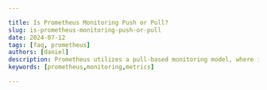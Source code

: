 ```yaml
---

title: Is Prometheus Monitoring Push or Pull?
slug: is-prometheus-monitoring-push-or-pull
date: 2024-07-12
tags: [faq, prometheus]
authors: [daniel]
description: Prometheus utilizes a pull-based monitoring model, where it retrieves metrics from predefined targets by scraping data from their exposed endpoints.
keywords: [prometheus,monitoring,metrics]

---
```


<head>
<script
    type="application/ld+json"
    dangerouslySetInnerHTML={{ __html: JSON.stringify({
  "@context": "https://schema.org",
  "@type": "TechArticle",
  "headline": "Is Prometheus Monitoring Push or Pull?",
  "alternativeHeadline": "Understanding Prometheus' pull-based monitoring model and its push-based alternative",
  "author": {
    "@type": "Person",
    "name": "Daniel"
  },
  "publisher": {
    "@type": "Organization",
    "name": "SigNoz",
    "logo": {
      "@type": "ImageObject",
      "url": "https://signoz.io/img/SigNozLogo-orange.svg"
    }
  },
  "datePublished": "2024-07-12T00:00:00Z",
  "dateModified": "2024-07-12T00:00:00Z",
  "mainEntityOfPage": {
    "@type": "WebPage",
    "@id": "https://signoz.io/guides/is-prometheus-monitoring-push-or-pull/"
  },
  "description": "Prometheus utilizes a pull-based monitoring model, where it retrieves metrics from predefined targets by scraping data from their exposed endpoints.",
  "keywords": "prometheus, monitoring, metrics",
  "articleSection": "Technology",
  "inLanguage": "en",
  "isPartOf": {
    "@type": "Blog",
    "name": "SigNoz Blog",
    "url": "https://signoz.io/blog/"
  },
  "about": [
    {
      "@type": "Thing",
      "name": "Prometheus",
      "description": "An open-source systems monitoring and alerting toolkit"
    },
    {
      "@type": "Thing",
      "name": "Pull-based Monitoring",
      "description": "A monitoring approach where the monitoring system retrieves metrics from targets"
    },
    {
      "@type": "Thing",
      "name": "Push-based Monitoring",
      "description": "A monitoring approach where targets send metrics to the monitoring system"
    }
  ],
  "mentions": [
    {
      "@type": "SoftwareApplication",
      "name": "Prometheus",
      "applicationCategory": "Monitoring Tool"
    },
    {
      "@type": "SoftwareApplication",
      "name": "Pushgateway",
      "applicationCategory": "Monitoring Component"
    }
  ],
  "mainEntity": {
    "@type": "FAQPage",
    "mainEntity": [
      {
        "@type": "Question",
        "name": "Is Prometheus monitoring push or pull?",
        "acceptedAnswer": {
          "@type": "Answer",
          "text": "Prometheus primarily uses a pull-based monitoring model, where it retrieves metrics from configured targets by scraping their exposed endpoints. However, it can also support push-based monitoring through the use of the Pushgateway component."
        }
      },
      {
        "@type": "Question",
        "name": "How does pull-based monitoring work in Prometheus?",
        "acceptedAnswer": {
          "@type": "Answer",
          "text": "In Prometheus' pull-based model, the Prometheus server regularly sends HTTP requests to specified endpoints of configured targets to collect metrics. These metrics are then stored in Prometheus' time series database for querying and analysis."
        }
      },
      {
        "@type": "Question",
        "name": "Can Prometheus do push-based monitoring?",
        "acceptedAnswer": {
          "@type": "Answer",
          "text": "Yes, Prometheus can support push-based monitoring using the Pushgateway component. The Pushgateway allows short-lived jobs to push their metrics to an intermediary job, which Prometheus can then scrape."
        }
      },
      {
        "@type": "Question",
        "name": "What are the pros of pull-based monitoring?",
        "acceptedAnswer": {
          "@type": "Answer",
          "text": "Pull-based monitoring offers simplicity in setup, easy integration with service discovery mechanisms, reliability in detecting down targets, and fine-grained control over scrape intervals and metrics collection."
        }
      },
      {
        "@type": "Question",
        "name": "What are the cons of push-based monitoring?",
        "acceptedAnswer": {
          "@type": "Answer",
          "text": "Push-based monitoring can potentially lead to metric loss if the target is unavailable when Prometheus attempts to scrape, and it introduces dependency on external systems like the Pushgateway, which could become a single point of failure."
        }
      }
    ]
  }
}) }}
  />
</head>

Prometheus uses a pull-based model for monitoring. In this model, the Prometheus server regularly pulls metrics from configured targets by scraping their endpoints. This contrasts with a push-based model where the monitored systems send (push) their metrics to the monitoring server. Pull-based monitoring is preferred for its flexibility, centralized control, and security advantages.

## How Pull-Based Monitoring Works in Prometheus

<Figure src="/img/guides/2024/07/is-prometheus-monitoring-push-or-pull-Untitled.webp" alt="Prometheus architecture" caption="Prometheus architecture" />

From the above architecture diagram, Prometheus scrapes or pulls metrics from the targets configured for it. Targets are the applications or services that expose metrics endpoints. 

Metrics endpoints are specific URLs exposed by applications or services where Prometheus can access the metrics data. These endpoints provide a standardized format of metrics that Prometheus can scrape and store. The metrics offer detailed insights into the performance, resource usage, and operational health of the applications or services.

Targets can be discovered in several ways: statically configured, dynamically discovered through service discovery mechanisms, or manually configured. Each target is identified by its URL and accompanied by a set of labels that provide descriptive information about the target.

Example of target configuration:

```yaml
scrape_configs:
  - job_name: 'prometheus' 
    static_configs: 
      - targets: ['prometheus:9090']
      
  - job_name: 'cadvisor'
    scrape_interval: 5s
    static_configs:
    - targets: ['cadvisor:8080']

  - job_name: 'mysqld_exporter'
    scrape_interval: 5s
    static_configs:
      - targets: ['mysqld_exporter:9104']

  - job_name: 'node_exporter'
    scrape_interval: 5s
    static_configs:
      - targets: ['node-exporter:9100']
```

The above [Prometheus configuration](https://signoz.io/guides/what-is-prometheus-target/) file defines several scrape jobs for Prometheus to collect metrics from different targets at specified intervals: The targets being scraped here are:

- Prometheus: Prometheus is configured to monitor itself by scraping its own metrics endpoint (`prometheus:9090`).
- cAdvisor: cAdvisor is a container monitoring tool that provides metrics about container resource usage. Prometheus is configured to scrape metrics from cAdvisor (`cadvisor:8080`) every 5 seconds.
- mysqld_exporter: This exporter provides metrics about a running MySQL database server. Prometheus is configured to scrape metrics from mysqld_exporter (`mysqld_exporter:9104`) every 5 seconds.
- node_exporter: This exporter provides hardware and operating system metrics from the host machine. Prometheus is configured to scrape metrics from node_exporter (`node-exporter:9100`) every 5 seconds.

<Figure src="/img/guides/2024/07/is-prometheus-monitoring-push-or-pull-Untitled%201.webp" alt="Exposed metrics endpoint" caption="Exposed metrics endpoint" />


The above image shows the `/metrics` endpoint of the cAdvisor container at`:8000/metrics` which exposes metrics about containers on a system. Prometheus server initiates HTTP requests to the `/metrics` endpoints exposed by the applications or services being monitored. 

In the Prometheus targets UI, you can see the targets being monitored, their current status, and details about the last scrape. This interface provides an overview of all configured scrape targets, indicating whether they are up or down, the last scrape duration, and any errors encountered during scraping.

<Figure src="/img/guides/2024/07/is-prometheus-monitoring-push-or-pull-Untitled%202.webp" alt="Prometheus targets" caption="Prometheus targets" />


Once Prometheus pulls the metrics from the endpoints, it stores them in its time series database which can be queried for visualization and monitoring using the Prometheus web UI or a monitoring tool.

## Can Prometheus do Push-Based Monitoring?

Yes, Prometheus can also do push-based monitoring using the Pushgateway. The <a href="https://github.com/prometheus/pushgateway" rel="noopener noreferrer nofollow" target="_blank">Prometheus Pushgateway</a> allows you to push time series from <a href="https://prometheus.io/docs/practices/pushing/" rel="noopener noreferrer nofollow" target="_blank">short-lived service-level batch jobs</a> to an intermediary job which Prometheus can scrape. This is useful for monitoring components that cannot be scraped.

<Figure src="/img/guides/2024/07/is-prometheus-monitoring-push-or-pull-Untitled%203.webp" alt="Push-based monitoring" caption="Push-based monitoring" />


Example of using Pushgateway:

```
echo "some_metric 3.14" | curl --data-binary @- http://localhost:9091/metrics/job/some_job
```

In this example, a metric is pushed to the Pushgateway, which Prometheus then scrapes.

### Limitations of Push-Based Monitoring with the Pushgateway

While Prometheus primarily relies on a pull-based model to collect metrics, it does offer the Pushgateway as an alternative mechanism. However, the <a href="https://prometheus.io/docs/practices/pushing/#should-i-be-using-the-pushgateway" rel="noopener noreferrer nofollow" target="_blank">Prometheus documentation</a> strongly advises using the Pushgateway only in specific, limited scenarios. This is due to several drawbacks that can arise when using the Pushgateway instead of the standard pull model for general metric collection:

- Single Point of Failure: When monitoring multiple instances through a single Pushgateway, it can become a single point of failure and a potential performance bottleneck.
- Loss of Instance Health Monitoring: By using the Pushgateway, you lose Prometheus's automatic instance health monitoring via the `up` metric, which is generated during each scrape.
- Persistent Data Exposure: The Pushgateway retains all series pushed to it and will continue to expose them to Prometheus indefinitely unless manually deleted via the Pushgateway's API.

## Pull-Based Monitoring vs Push-Based Monitoring

There are clear differences between the pull-based and push-based monitoring approach with Prometheus.

### Pull-Based Monitoring

In pull-based monitoring, Prometheus actively scrapes metrics from configured targets at regular intervals. This method relies on Prometheus having knowledge of which targets it should scrape and how often. Here's how it works:

- Configuration: You define what to scrape (targets) and how often (scrape interval) in the Prometheus configuration file (`prometheus.yml`).
- Scraping: At each scrape interval, Prometheus sends HTTP requests to the specified endpoints to collect metrics.
- Storage: Collected metrics are stored in Prometheus for querying and alerting purposes.

### Push-Based Monitoring

Push-based monitoring, on the other hand, involves targets pushing their metrics to Prometheus. This approach is useful when dealing with a large number of ephemeral targets or monitoring targets that cannot be scraped.

Here's how push-based monitoring works:

- Exposition: Targets expose their metrics via HTTP endpoints, typically using the Prometheus exposition format.
- Pushgateway: For short-lived jobs or batch processes without persistent storage, the <a href="https://prometheus.io/docs/practices/pushing/" rel="noopener noreferrer nofollow" target="_blank">Pushgateway</a> can temporarily store metrics before they are scraped by Prometheus.
- Relabeling: Prometheus uses relabeling rules to determine which pushed metrics to ingest based on labels attached to the metrics.

## Pros and Cons of Pull and Push Based Monitoring

In this section, we will discuss the pros and cons of the push and pull based monitoring model Prometheus uses.

### Pros of Pull-Based Monitoring

- Simplicity: Pull-based monitoring is straightforward to set up and manage since Prometheus actively scrapes metrics from defined targets at scheduled intervals. You also don't need to install agents on target systems to push metrics.
- Service Discovery: Prometheus easily integrates with service discovery mechanisms (like Kubernetes, Consul, etc.) to automatically discover and scrape new targets as they appear, maintaining monitoring coverage.
- Reliability: Prometheus can detect when a target is down, making it easier to identify and troubleshoot outages.
- Control: You have fine-grained control over how often and which metrics are scraped from each target.

### Cons of Pull-Based Monitoring

- Scalability: Pull-based systems can face scalability issues as the number of targets increases, requiring more resources to manage.
- Complexity: Managing and maintaining Prometheus configuration files (`prometheus.yml`) for target discovery and scraping rules, can be complex, especially in large-scale deployments.
- Resource Consumption: Frequent scraping can increase the load on both the monitored services and the Prometheus server, potentially impacting performance.
- Potential Downtime: If Prometheus goes down or there's a network issue, there might be a delay in metric collection until the next scheduled scrape.

### Pros of Push-Based Monitoring

- Reduced Load on Services: By having targets push metrics, the load on monitored services is reduced since they only report metrics when available, not on every scrape cycle.
- Flexibility: Ideal for short-lived jobs and environments where targets cannot expose endpoints for scraping, as it doesn't require the jobs to run long enough to be scraped by a monitoring system. The job itself initiates the sending of metrics, making it ideal for transient environments.
- Efficiency in Resource Utilization: Since metrics are sent only when available, this method can be more efficient in terms of network and CPU usage.

### Cons of Push-Based Monitoring

- Potential for Metric Loss: There's a risk of missing metrics if the target is unavailable at the moment Prometheus attempts to scrape, especially in highly dynamic environments.
- Dependency on External Systems: For short-lived jobs or batch processes, the reliance on external systems like the Pushgateway introduces another component that could fail or become a single point of failure.

## Use Cases for Pull-Based and Push-Based Monitoring

Knowing when to use the pull-based and push-based monitoring approach in Prometheus is important. Here are some use cases for each of them”

### Pull-Based Monitoring

1. Dynamic [Infrastructure Monitoring](https://signoz.io/guides/infrastructure-monitoring/): In dynamic environments like Kubernetes, services can scale up and down dynamically. Prometheus can automatically discover and scrape metrics from these services, providing up-to-date monitoring without manual intervention.
2. Long-Lived Services: For applications and services that run continuously, such as web servers and databases, the pull model ensures consistent and reliable metrics collection.

### Push-Based Monitoring

1. Short-Lived Jobs: For batch jobs or ephemeral processes that start and complete quickly, pushing metrics to the Pushgateway ensures that their performance data is not lost.
2. Highly Secure Environments: In environments where targets are behind firewalls or have limited outbound network access, it may be easier to push metrics to a central location rather than exposing endpoints for scraping.

## Conclusion

This guide outlines how Prometheus does pull-based monitoring as well as push-based monitoring. It also covers the pros and cons of each monitoring approach as well their use cases. 

Some Key takeaways include:

- Prometheus primarily uses a pull-based monitoring approach.
- Prometheus can do push-based monitoring through the Pushgateway.
- The Pushgateway has certain limitations and should be used for scenarios where the component to be monitored cannot be scraped.
- The pull-based monitoring approach is ideal for dynamic environments and long-lived services, while the push-based approach is ideal for short-lived or ephemeral jobs.

